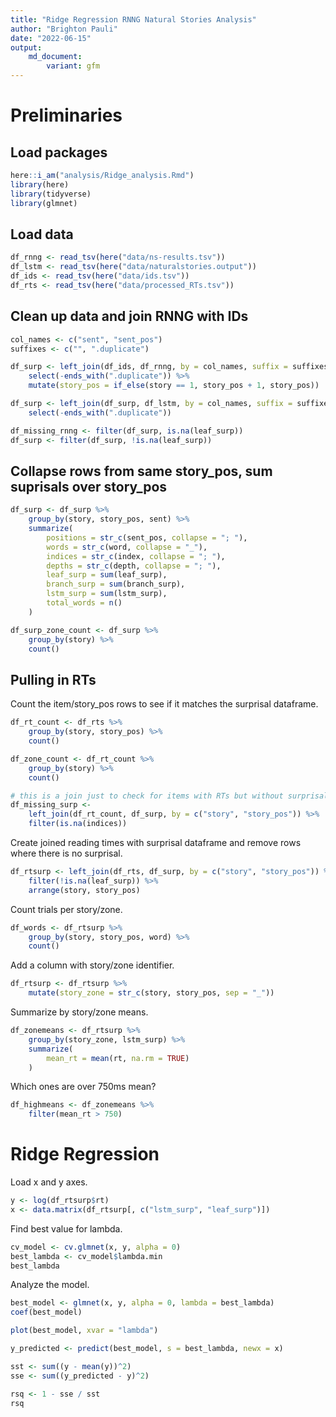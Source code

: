 ```yaml
---
title: "Ridge Regression RNNG Natural Stories Analysis"
author: "Brighton Pauli"
date: "2022-06-15"
output:
    md_document:
        variant: gfm
---
```


# Preliminaries

## Load packages

```r

here::i_am("analysis/Ridge_analysis.Rmd")
library(here)
library(tidyverse)
library(glmnet)
```

## Load data

```r

df_rnng <- read_tsv(here("data/ns-results.tsv"))
df_lstm <- read_tsv(here("data/naturalstories.output"))
df_ids <- read_tsv(here("data/ids.tsv"))
df_rts <- read_tsv(here("data/processed_RTs.tsv"))
```

## Clean up data and join RNNG with IDs

```r

col_names <- c("sent", "sent_pos")
suffixes <- c("", ".duplicate")

df_surp <- left_join(df_ids, df_rnng, by = col_names, suffix = suffixes) %>%
    select(-ends_with(".duplicate")) %>%
    mutate(story_pos = if_else(story == 1, story_pos + 1, story_pos))

df_surp <- left_join(df_surp, df_lstm, by = col_names, suffix = suffixes) %>%
    select(-ends_with(".duplicate"))

df_missing_rnng <- filter(df_surp, is.na(leaf_surp))
df_surp <- filter(df_surp, !is.na(leaf_surp))
```

## Collapse rows from same story_pos, sum suprisals over story_pos

```r

df_surp <- df_surp %>%
    group_by(story, story_pos, sent) %>%
    summarize(
        positions = str_c(sent_pos, collapse = "; "),
        words = str_c(word, collapse = "_"),
        indices = str_c(index, collapse = "; "),
        depths = str_c(depth, collapse = "; "),
        leaf_surp = sum(leaf_surp),
        branch_surp = sum(branch_surp),
        lstm_surp = sum(lstm_surp),
        total_words = n()
    )

df_surp_zone_count <- df_surp %>%
    group_by(story) %>%
    count()
```

## Pulling in RTs

Count the item/story_pos rows to see if it matches the surprisal dataframe.

```r

df_rt_count <- df_rts %>%
    group_by(story, story_pos) %>%
    count()

df_zone_count <- df_rt_count %>%
    group_by(story) %>%
    count()

# this is a join just to check for items with RTs but without surprisals
df_missing_surp <-
    left_join(df_rt_count, df_surp, by = c("story", "story_pos")) %>%
    filter(is.na(indices))
```

Create joined reading times with surprisal dataframe and remove rows where 
there is no surprisal.

```r

df_rtsurp <- left_join(df_rts, df_surp, by = c("story", "story_pos")) %>%
    filter(!is.na(leaf_surp)) %>%
    arrange(story, story_pos)
```

Count trials per story/zone.

```r

df_words <- df_rtsurp %>%
    group_by(story, story_pos, word) %>%
    count()
```

Add a column with story/zone identifier.

```r

df_rtsurp <- df_rtsurp %>%
    mutate(story_zone = str_c(story, story_pos, sep = "_"))
```

Summarize by story/zone means.

```r

df_zonemeans <- df_rtsurp %>%
    group_by(story_zone, lstm_surp) %>%
    summarize(
        mean_rt = mean(rt, na.rm = TRUE)
    )
```

Which ones are over 750ms mean?

```r

df_highmeans <- df_zonemeans %>%
    filter(mean_rt > 750)
```


# Ridge Regression

Load x and y axes.

```r

y <- log(df_rtsurp$rt)
x <- data.matrix(df_rtsurp[, c("lstm_surp", "leaf_surp")])
```

Find best value for lambda.

```r

cv_model <- cv.glmnet(x, y, alpha = 0)
best_lambda <- cv_model$lambda.min
best_lambda
```

Analyze the model.

```r

best_model <- glmnet(x, y, alpha = 0, lambda = best_lambda)
coef(best_model)

plot(best_model, xvar = "lambda")

y_predicted <- predict(best_model, s = best_lambda, newx = x)

sst <- sum((y - mean(y))^2)
sse <- sum((y_predicted - y)^2)

rsq <- 1 - sse / sst
rsq
```
